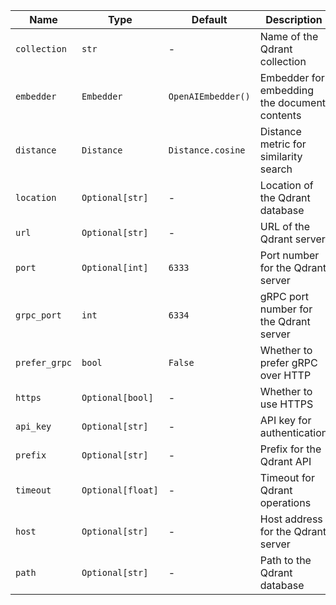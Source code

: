 | Name          | Type              | Default            | Description                                  |
| ------------- | ----------------- | ------------------ | -------------------------------------------- |
| `collection`  | `str`             | -                  | Name of the Qdrant collection                |
| `embedder`    | `Embedder`        | `OpenAIEmbedder()` | Embedder for embedding the document contents |
| `distance`    | `Distance`        | `Distance.cosine`  | Distance metric for similarity search        |
| `location`    | `Optional[str]`   | -             | Location of the Qdrant database              |
| `url`         | `Optional[str]`   | -             | URL of the Qdrant server                     |
| `port`        | `Optional[int]`   | `6333`             | Port number for the Qdrant server            |
| `grpc_port`   | `int`             | `6334`             | gRPC port number for the Qdrant server       |
| `prefer_grpc` | `bool`            | `False`            | Whether to prefer gRPC over HTTP             |
| `https`       | `Optional[bool]`  | -             | Whether to use HTTPS                         |
| `api_key`     | `Optional[str]`   | -             | API key for authentication                   |
| `prefix`      | `Optional[str]`   | -             | Prefix for the Qdrant API                    |
| `timeout`     | `Optional[float]` | -             | Timeout for Qdrant operations                |
| `host`        | `Optional[str]`   | -             | Host address for the Qdrant server           |
| `path`        | `Optional[str]`   | -             | Path to the Qdrant database                  |

